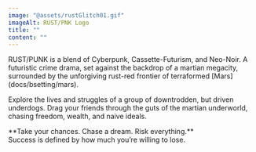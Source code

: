 ```yaml
---
image: "@assets/rustGlitch01.gif"
imageAlt: RUST/PNK Logo
title: ""
content: ""
---
```


<div class="text-justify">
RUST/PUNK is a blend of Cyberpunk, Cassette-Futurism, and Neo-Noir. A futuristic crime drama, set against the backdrop of a martian megacity, surrounded by the unforgiving rust-red frontier of terraformed [Mars](docs/bsetting/mars).

Explore the lives and struggles of a group of downtrodden, but driven underdogs. 
Drag your friends through the guts of the martian underworld, chasing freedom, wealth, and naive ideals.
 
</div>
<div class="text-center">
**Take your chances. Chase a dream. Risk everything.**<br/>
Success is defined by how much you’re willing to lose.
</div>